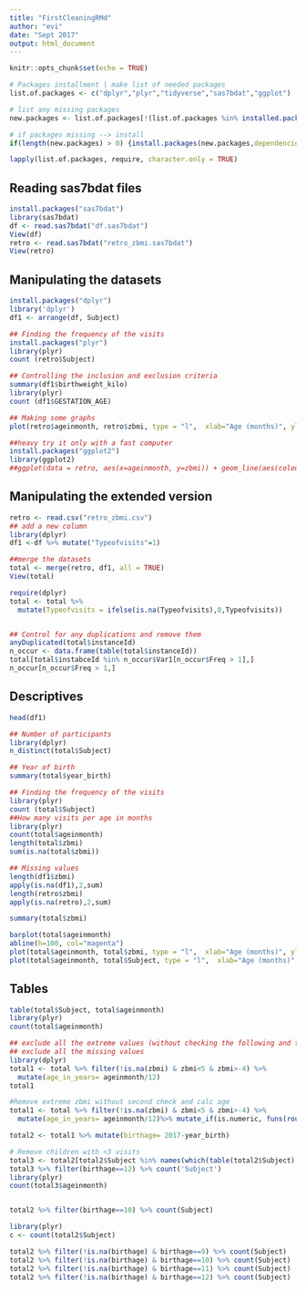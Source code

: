```yaml
---
title: "FirstCleaningRMd"
author: "evi"
date: "Sept 2017"
output: html_document
---
```


```r
knitr::opts_chunk$set(echo = TRUE)
```


```r
# Packages installment | make list of needed packages
list.of.packages <- c("dplyr","plyr","tidyverse","sas7bdat","ggplot")

# list any missing packages
new.packages <- list.of.packages[!(list.of.packages %in% installed.packages()[,"Package"])]

# if packages missing --> install
if(length(new.packages) > 0) {install.packages(new.packages,dependencies = TRUE)}

lapply(list.of.packages, require, character.only = TRUE)
```


## Reading sas7bdat files

```r
install.packages("sas7bdat")
library(sas7bdat)
df <- read.sas7bdat("df.sas7bdat")
View(df)
retro <- read.sas7bdat("retro_zbmi.sas7bdat")
View(retro)
```

## Manipulating the datasets

```r
install.packages("dplyr")
library('dplyr')
df1 <- arrange(df, Subject)

## Finding the frequency of the visits
install.packages("plyr")
library(plyr)
count (retro$Subject)

## Controlling the inclusion and exclusion criteria
summary(df1$birthweight_kilo)
library(plyr)
count (df1$GESTATION_AGE)

## Making some graphs
plot(retro$ageinmonth, retro$zbmi, type = "l",  xlab="Age (months)", ylab="BMI Z-scores")

##heavy try it only with a fast computer
install.packages("ggplot2")
library(ggplot2)
##ggplot(data = retro, aes(x=ageinmonth, y=zbmi)) + geom_line(aes(colour=Subject))
```


## Manipulating the extended version

```r
retro <- read.csv("retro_zbmi.csv")
## add a new column 
library(dplyr)
df1 <-df %>% mutate("Typeofvisits"=1)

##merge the datasets
total <- merge(retro, df1, all = TRUE)
View(total)

require(dplyr)
total <- total %>%
  mutate(Typeofvisits = ifelse(is.na(Typeofvisits),0,Typeofvisits))


## Control for any duplications and remove them
anyDuplicated(total$instanceId)
n_occur <- data.frame(table(total$instanceId))
total[total$instabceId %in% n_occur$Var1[n_occur$Freq > 1],]
n_occur[n_occur$Freq > 1,]

```


## Descriptives

```r
head(df1)

## Number of participants
library(dplyr)
n_distinct(total$Subject)

## Year of birth
summary(total$year_birth)

## Finding the frequency of the visits
library(plyr)
count (total$Subject)
##How many visits per age in months
library(plyr)
count(total$ageinmonth)
length(total$zbmi)
sum(is.na(total$zbmi))

## Missing values
length(df1$zbmi)
apply(is.na(df1),2,sum)
length(retro$zbmi)
apply(is.na(retro),2,sum)

summary(total$zbmi)

barplot(total$ageinmonth)
abline(h=100, col="magenta")
plot(total$ageinmonth, total$zbmi, type = "l",  xlab="Age (months)", ylab="BMI Z-scores")
plot(total$ageinmonth, total$Subject, type = "l",  xlab="Age (months)", ylab="Number of visits")

```

## Tables

```r
table(total$Subject, total$ageinmonth)
library(plyr)
count(total$ageinmonth)
```


```r
## exclude all the extreme values (without checking the following and the preceding values)
## exclude all the missing values
library(dplyr)
total1 <- total %>% filter(!is.na(zbmi) & zbmi<5 & zbmi>-4) %>% 
  mutate(age_in_years= ageinmonth/12) 
total1
```




```r
#Remove extreme zbmi without second check and calc age
total1 <- total %>% filter(!is.na(zbmi) & zbmi<5 & zbmi>-4) %>% 
  mutate(age_in_years= ageinmonth/12)%>% mutate_if(is.numeric, funs(round(.)))

total2 <- total1 %>% mutate(birthage= 2017-year_birth)

# Remove children with <3 visits
total3 <- total2[total2$Subject %in% names(which(table(total2$Subject) > 2)), ]
total3 %>% filter(birthage==12) %>% count('Subject')
library(plyr)
count(total3$ageinmonth)



```



```r
total2 %>% filter(birthage==10) %>% count(Subject)

library(plyr)
c <- count(total2$Subject)

total2 %>% filter(!is.na(birthage) & birthage==9) %>% count(Subject)
total2 %>% filter(!is.na(birthage) & birthage==10) %>% count(Subject)
total2 %>% filter(!is.na(birthage) & birthage==11) %>% count(Subject)
total2 %>% filter(!is.na(birthage) & birthage==12) %>% count(Subject)

```



















